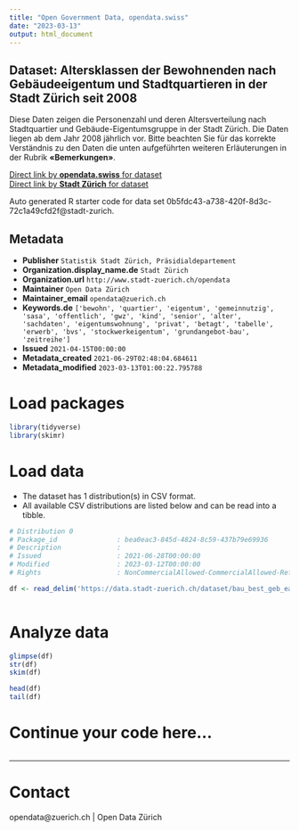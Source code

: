 ```yaml
---
title: "Open Government Data, opendata.swiss"
date: "2023-03-13"
output: html_document
---
```


## Dataset: Altersklassen der Bewohnenden nach Gebäudeeigentum und Stadtquartieren in der Stadt Zürich seit 2008


Diese Daten zeigen die Personenzahl und deren Altersverteilung nach Stadtquartier und Gebäude-Eigentumsgruppe in der Stadt Zürich. Die Daten liegen ab dem Jahr 2008 jährlich vor.
Bitte beachten Sie für das korrekte Verständnis zu den Daten die unten aufgeführten weiteren Erläuterungen in der Rubrik **«Bemerkungen»**.



[Direct link by **opendata.swiss** for dataset](https://opendata.swiss/de/dataset/altersklassen-der-bewohnenden-nach-gebaudeeigentum-und-stadtquartieren-in-der-stadt-zurich-2008)<br>
[Direct link by **Stadt Zürich** for dataset](https://data.stadt-zuerich.ch/dataset/bau_best_geb_ea_pers_altersgruppe_quartier_jahr_od6983)

Auto generated R starter code for data set 0b5fdc43-a738-420f-8d3c-72c1a49cfd2f@stadt-zurich.

## Metadata

- **Publisher** `Statistik Stadt Zürich, Präsidialdepartement`
- **Organization.display_name.de** `Stadt Zürich`
- **Organization.url** `http://www.stadt-zuerich.ch/opendata`
- **Maintainer** `Open Data Zürich`
- **Maintainer_email** `opendata@zuerich.ch`
- **Keywords.de** `['bewohn', 'quartier', 'eigentum', 'gemeinnutzig', 'sasa', 'offentlich', 'gwz', 'kind', 'senior', 'alter', 'sachdaten', 'eigentumswohnung', 'privat', 'betagt', 'tabelle', 'erwerb', 'bvs', 'stockwerkeigentum', 'grundangebot-bau', 'zeitreihe']`
- **Issued** `2021-04-15T00:00:00`
- **Metadata_created** `2021-06-29T02:48:04.684611`
- **Metadata_modified** `2023-03-13T01:00:22.795788`


# Load packages

```r

library(tidyverse)
library(skimr)

```

# Load data

-   The dataset has 1 distribution(s) in CSV format.
-   All available CSV distributions are listed below and can be read into a tibble.

```r

# Distribution 0
# Package_id               : bea0eac3-845d-4824-8c59-437b79e69936
# Description              : 
# Issued                   : 2021-06-28T00:00:00
# Modified                 : 2023-03-12T00:00:00
# Rights                   : NonCommercialAllowed-CommercialAllowed-ReferenceNotRequired

df <- read_delim('https://data.stadt-zuerich.ch/dataset/bau_best_geb_ea_pers_altersgruppe_quartier_jahr_od6983/download/BAU698OD6983.csv')



```

# Analyze data

```r

glimpse(df)
str(df)
skim(df)

head(df)
tail(df)

```

# Continue your code here...

```r

```

------------------------------------------------------------------------

# Contact

opendata@zuerich.ch | Open Data Zürich
